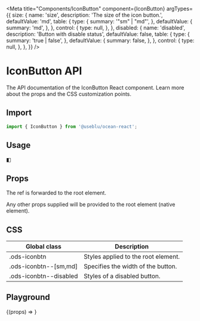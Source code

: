 
<Meta
  title="Components/IconButton"
  component={IconButton}
  argTypes={{
    size: {
      name: 'size',
      description: 'The size of the icon button.',
      defaultValue: 'md',
      table: {
        type: {
          summary: '"sm" | "md"',
        },
        defaultValue: {
          summary: 'md',
        },
      },
      control: {
        type: null,
      },
    },
    disabled: {
      name: 'disabled',
      description: 'Button with disable status',
      defaultValue: false,
      table: {
        type: {
          summary: 'true | false',
        },
        defaultValue: {
          summary: false,
        },
      },
      control: {
        type: null,
      },
    },
  }}
/>

# IconButton API

The API documentation of the IconButton React component. Learn more about the props and the CSS customization points.

## Import

```javascript
import { IconButton } from '@useblu/ocean-react';
```

## Usage

<Canvas withSource="open" withToolbar>
  <Story name="Usage">
    <IconButton>◧</IconButton>
  </Story>
</Canvas>

## Props

<ArgsTable story="Usage" of="." />

The ref is forwarded to the root element.

Any other props supplied will be provided to the root element (native element).

## CSS

| Global class           | Description                         |
| ---------------------- | ----------------------------------- |
| .ods-iconbtn           | Styles applied to the root element. |
| .ods-iconbtn--[sm,md]  | Specifies the width of the button.  |
| .ods-iconbtn--disabled | Styles of a disabled button.        |

## Playground

<Canvas>
  <Story
    name="Playground"
    args={{
      children: '↖',
      disabled: false,
    }}
    argTypes={{
      children: {
        name: 'children',
        control: 'text',
      },
      size: {
        name: 'size',
        control: {
          type: 'select',
          options: ['sm', 'md'],
        },
      },
      disabled: {
        name: 'disabled',
        control: 'boolean',
      },
    }}
  >
    {(props) => <IconButton {...props} />}
  </Story>
</Canvas>
